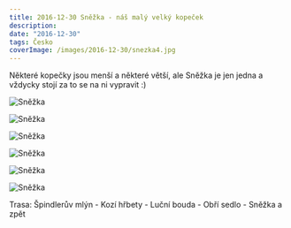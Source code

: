 ```yaml
---
title: 2016-12-30 Sněžka - náš malý velký kopeček
description:
date: "2016-12-30"
tags: Česko
coverImage: /images/2016-12-30/snezka4.jpg
---
```


Některé kopečky jsou menší a některé větší, ale Sněžka je jen jedna a vždycky stojí za to se na ni vypravit :)


<Image
  src="/images/2016-12-30/snezka1.jpg"
  alt="Sněžka"
  width={1280}
  height={750}
  priority
  className="next-image"
/>

<Image
  src="/images/2016-12-30/snezka2.jpg"
  alt="Sněžka"
  width={1280}
  height={750}
  priority
  className="next-image"
/>

<Image
  src="/images/2016-12-30/snezka3.jpg"
  alt="Sněžka"
  width={1280}
  height={750}
  priority
  className="next-image"
/>

<Image
  src="/images/2016-12-30/snezka4.jpg"
  alt="Sněžka"
  width={1280}
  height={750}
  priority
  className="next-image"
/>

<Image
  src="/images/2016-12-30/snezka5.jpg"
  alt="Sněžka"
  width={1280}
  height={750}
  priority
  className="next-image"
/>

<Image
  src="/images/2016-12-30/snezka6.jpg"
  alt="Sněžka"
  width={1280}
  height={750}
  priority
  className="next-image"
/>

Trasa: Špindlerův mlýn - Kozí hřbety - Luční bouda - Obří sedlo - Sněžka a zpět
